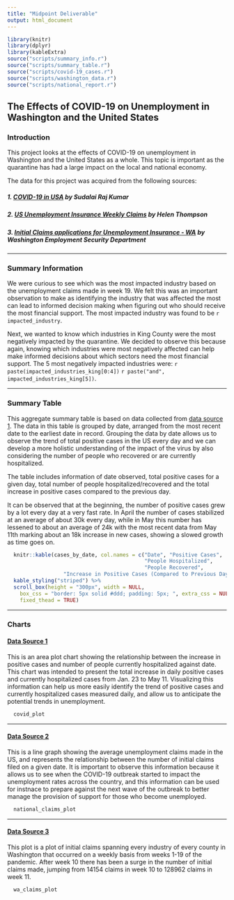 ```yaml
---
title: "Midpoint Deliverable"
output: html_document
---
```


```r
library(knitr)
library(dplyr)
library(kableExtra)
source("scripts/summary_info.r")
source("scripts/summary_table.r")
source("scripts/covid-19_cases.r")
source("scripts/washington_data.r")
source("scripts/national_report.r")
```

## The Effects of COVID-19 on Unemployment in Washington and the United States

### Introduction
This project looks at the effects of COVID-19 on unemployment in Washington and 
the United States as a whole. This topic is important as the quarantine has had 
a large impact on the local and national economy.

The data for this project was acquired from the following sources:

##### 1. [COVID-19 in USA](https://www.kaggle.com/sudalairajkumar/covid19-in-usa/?select=us_states_covid19_daily.csv) by Sudalai Raj Kumar {#data1}

##### 2. [US Unemployment Insurance Weekly Claims](https://www.arcgis.com/home/item.html?id=b2286e8d03a74206809252a788f35b52&view=list#data) by Helen Thompson {#data2}

##### 3. [Initial Claims applications for Unemployment Insurance - WA](https://public.tableau.com/profile/jeff.robinson#!/vizhome/InitialClaimsapplicationsforUnempIoymentInsurance-WA_ETA539-/Story1) by Washington Employment Security Department {#data3}

***

### Summary Information

We were curious to see which was the most impacted industry based on the 
unemployment claims made in week 19. We felt this was an important observation 
to make as identifying the industry that was affected the most can lead to 
informed decision making when figuring out who should receive the most financial 
support. The most impacted industry was found to be `r impacted_industry`.

Next, we wanted to know which industries in King County were the most negatively 
impacted by the quarantine. We decided to observe this because again, knowing 
which industries were most negatively affected can help make informed decisions 
about which sectors need the most financial support. The 5 most negatively 
impacted industries were: `r paste(impacted_industries_king[0:4])` 
`r paste("and", impacted_industries_king[5])`.

***

### Summary Table
This aggregate summary table is based on data collected from 
[data source 1](#data1). The data in this table is grouped by date, arranged 
from the most recent date to the earliest date in record. Grouping the data by 
date allows us to observe the trend of total positive cases in the US every day 
and we can develop a more holistic understanding of the impact of the virus by 
also considering the number of people who recovered or are currently 
hospitalized.

The table includes information of date observed, total positive cases for a 
given day, total number of people hospitalized/recovered and the total increase 
in positive cases compared to the previous day.

It can be observed that at the beginning, the number of positive cases grew by a 
lot every day at a very fast rate. In April the number of cases stabilized at an 
average of about 30k every day, while in May this number has lessened to about 
an average of 24k with the most recent data from May 11th marking about an 18k 
increase in new cases, showing a slowed growth as time goes on.    

```r
  knitr::kable(cases_by_date, col.names = c("Date", "Positive Cases", 
                                            "People Hospitalized", 
                                            "People Recovered", 
                  "Increase in Positive Cases (Compared to Previous Day)")) %>%
  kable_styling("striped") %>%
  scroll_box(height = "300px", width = NULL,
    box_css = "border: 5px solid #ddd; padding: 5px; ", extra_css = NULL,
    fixed_thead = TRUE)
```

***

### Charts
#### [Data Source 1](#data1)
This is an area plot chart showing the relationship between the increase in 
positive cases and number of people currently hospitalized against date. This 
chart was intended to present the total increase in daily positive cases and 
currently hospitalized cases from Jan. 23 to May 11. Visualizing this 
information can help us more easily identify the trend of positive cases and 
currently hospitalized cases measured daily, and allow us to anticipate the 
potential trends in unemployment.

```r
  covid_plot
```

***

#### [Data Source 2](#data2)
This is a line graph showing the average unemployment claims made in the US, and 
represents the relationship between the number of initial claims filed on a 
given date. It is important to observe this information because it allows us to 
see when the COVID-19 outbreak started to impact the unemployment rates across 
the country, and this information can be used for instnace to prepare against 
the next wave of the outbreak to better manage the provision of support for 
those who become unemployed.

```r
  national_claims_plot
```


***

#### [Data Source 3](#data3)
This plot is a plot of initial claims spanning every industry of every 
county in Washington that occurred on a weekly basis from weeks 1-19 of the 
pandemic. After week 10 there has been a surge in the number of initial claims 
made, jumping from 14154 claims in week 10 to 128962 claims in week 11. 

```r
  wa_claims_plot
```

